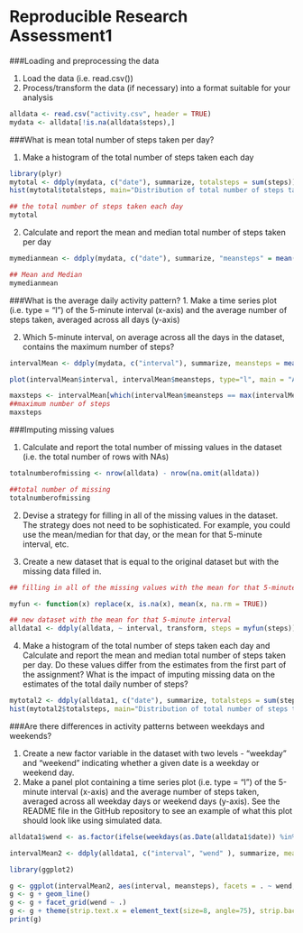 
Reproducible Research Assessment1
================================================================
###Loading and preprocessing the data

1.  Load the data (i.e. read.csv())
2.  Process/transform the data (if necessary) into a format suitable for your analysis

```r
alldata <- read.csv("activity.csv", header = TRUE)
mydata <- alldata[!is.na(alldata$steps),]
```

###What is mean total number of steps taken per day?

1.  Make a histogram of the total number of steps taken each day

```r
library(plyr)
mytotal <- ddply(mydata, c("date"), summarize, totalsteps = sum(steps))
hist(mytotal$totalsteps, main="Distribution of total number of steps taken each day", xlab="total steps" )

## the total number of steps taken each day
mytotal
```

2.  Calculate and report the mean and median total number of steps taken per day

```r
mymedianmean <- ddply(mydata, c("date"), summarize, "meansteps" = mean(steps), "mediansteps"=as.numeric(median(steps)))

## Mean and Median
mymedianmean
```


###What is the average daily activity pattern?
1.  Make a time series plot (i.e. type = "l") of the 5-minute interval (x-axis) and the average number of steps taken, averaged across all days (y-axis)

2.	Which 5-minute interval, on average across all the days in the dataset, contains the maximum number of steps?

```r
intervalMean <- ddply(mydata, c("interval"), summarize, meansteps = mean(steps))

plot(intervalMean$interval, intervalMean$meansteps, type="l", main = "Average interval activity pattern", xlab = "interval", ylab="mean steps")

maxsteps <- intervalMean[which(intervalMean$meansteps == max(intervalMean$meansteps)),]
##maximum number of steps
maxsteps

```

###Imputing missing values

1.  Calculate and report the total number of missing values in the dataset (i.e. the total number of rows with NAs)
```r

totalnumberofmissing <- nrow(alldata) - nrow(na.omit(alldata))

##total number of missing
totalnumberofmissing
```
2.	Devise a strategy for filling in all of the missing values in the dataset. The strategy does not need to be sophisticated. For example, you could use the mean/median for that day, or the mean for that 5-minute interval, etc.

3.  Create a new dataset that is equal to the original dataset but with the missing data filled in.
```r
## filling in all of the missing values with the mean for that 5-minute interval

myfun <- function(x) replace(x, is.na(x), mean(x, na.rm = TRUE))

## new dataset with the mean for that 5-minute interval
alldata1 <- ddply(alldata, ~ interval, transform, steps = myfun(steps))

```

4.	Make a histogram of the total number of steps taken each day and Calculate and report the mean and median total number of steps taken per day. Do these values differ from the estimates from the first part of the assignment? What is the impact of imputing missing data on the estimates of the total daily number of steps?

```r
mytotal2 <- ddply(alldata1, c("date"), summarize, totalsteps = sum(steps))
hist(mytotal2$totalsteps, main="Distribution of total number of steps taken each day", xlab="total steps" )

```

###Are there differences in activity patterns between weekdays and weekends?

1.  Create a new factor variable in the dataset with two levels - "weekday" and "weekend" indicating whether a given date is a weekday or weekend day.
2.	Make a panel plot containing a time series plot (i.e. type = "l") of the 5-minute interval (x-axis) and the average number of steps taken, averaged across all weekday days or weekend days (y-axis). See the README file in the GitHub repository to see an example of what this plot should look like using simulated data.
```r

alldata1$wend <- as.factor(ifelse(weekdays(as.Date(alldata1$date)) %in% c("Saturday","Sunday"), "Weekend", "Weekday"))

intervalMean2 <- ddply(alldata1, c("interval", "wend" ), summarize, meansteps = mean(steps))

library(ggplot2)

g <- ggplot(intervalMean2, aes(interval, meansteps), facets = . ~ wend, type="l", xlab = "interval", ylab="mean steps") 
g <- g + geom_line() 
g <- g + facet_grid(wend ~ .)
g <- g + theme(strip.text.x = element_text(size=8, angle=75), strip.background = element_rect(colour="red", fill="#CCCCFF"))
print(g)

```

